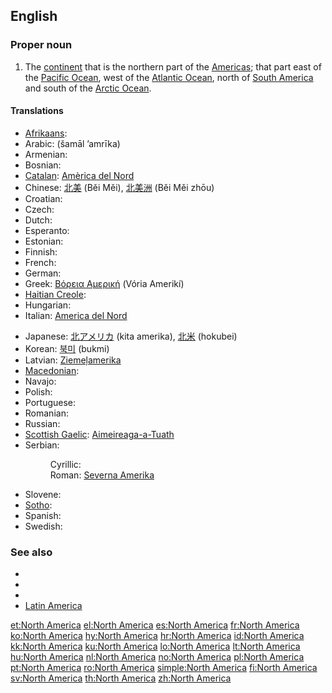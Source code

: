 ==English==
{{wikipedia}}

===Proper noun===
{{en-proper noun|sg=[[North]] [[America]]}}

# The [[continent]] that is the northern part of the [[Americas]]; that part east of the [[Pacific Ocean]], west of the [[Atlantic Ocean]], north of [[South America]] and south of the [[Arctic Ocean]].

====Translations====
{{trans-top|continent}}
* [[Afrikaans]]: {{t-|af|Noord-Amerika|xs=Afrikaans}}
* Arabic: {{Arab|[[شمال امريكة]]}} (šamāl ’amrīka) {{f}}
* Armenian: {{t-|hy|Հյուսիսային Ամերիկա|tr=Hyusisayin Amerika}}
* Bosnian: {{t-|bs|Sjeverna Amerika|f}}
* [[Catalan]]: [[Amèrica del Nord]] {{f}}
* Chinese: [[北美]] (Běi Měi), [[北美洲]] (Běi Měi zhōu)
* Croatian: {{t+|hr|Sjeverna Amerika|f}}
* Czech: {{t-|cs|Severní Amerika|f}}
* Dutch: {{t+|nl|Noord-Amerika|n}}
* Esperanto: {{t-|eo|Nordameriko|xs=Esperanto}}
* Estonian: {{t-|et|Põhja-Ameerika}}
* Finnish: {{t+|fi|Pohjois-Amerikka}}
* French: {{t+|fr|Amérique du Nord|f}}
* German: {{t+|de|Nordamerika|n}}
* Greek: [[Βόρεια Αμερική]] (Vória Amerikí) {{f}}
* [[Haitian Creole]]: {{tø|ht|Amerik dinò}}
* Hungarian: {{t+|hu|Észak-Amerika}}
* Italian: [[America del Nord]] {{f}}
{{trans-mid}}
* Japanese: [[北アメリカ]] (kita amerika), [[北米]] (hokubei)
* Korean: [[북미]] (bukmi)
* Latvian: [[Ziemeļamerika]] {{f}}
* [[Macedonian]]: {{t-|mk|Северна Америка|f|tr=Séverna Amérika}}
* Navajo: {{tø|nv|Náhookǫsjí Kéyah dah siʼánígíí}}
* Polish: {{t+|pl|Ameryka Północna|f}}
* Portuguese: {{t+|pt|América do Norte|f}}
* Romanian: {{t+|ro|America de Nord|f}}
* Russian: {{t+|ru|Северная Америка|f|tr=Sévernaja Amérika}}
* [[Scottish Gaelic]]: [[Aimeireaga-a-Tuath]] {{f}}
* Serbian:
*: Cyrillic: {{t-|sr|Северна Америка|f|sc=Cyrl}}
*: Roman: [[Severna Amerika]] {{f}}
* Slovene: {{t-|sl|Severna Amerika|f}}
* [[Sotho]]: {{t|st|Amerika Leboya|xs=Sotho}}
* Spanish: {{t+|es|América del Norte|f}}
* Swedish: {{t+|sv|Nordamerika}}
{{trans-bottom}}

===See also===
* {{list|en|continents}}
* {{list|en|countries of North America}}
* {{list|en|territories of North America}}
* [[Latin America]]

[[et:North America]]
[[el:North America]]
[[es:North America]]
[[fr:North America]]
[[ko:North America]]
[[hy:North America]]
[[hr:North America]]
[[id:North America]]
[[kk:North America]]
[[ku:North America]]
[[lo:North America]]
[[lt:North America]]
[[hu:North America]]
[[nl:North America]]
[[no:North America]]
[[pl:North America]]
[[pt:North America]]
[[ro:North America]]
[[simple:North America]]
[[fi:North America]]
[[sv:North America]]
[[th:North America]]
[[zh:North America]]